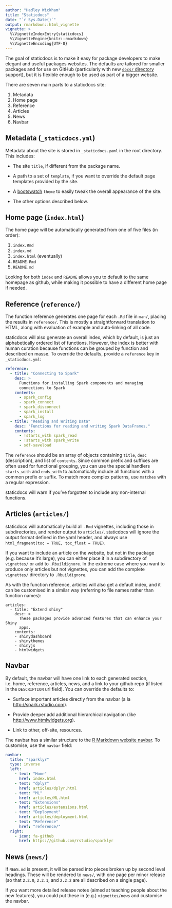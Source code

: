 ```yaml
---
author: "Hadley Wickham"
title: "Staticdocs"
date: "`r Sys.Date()`"
output: rmarkdown::html_vignette
vignette: >
  %\VignetteIndexEntry{staticdocs}
  %\VignetteEngine{knitr::rmarkdown}
  %\VignetteEncoding{UTF-8}
---
```


The goal of staticdocs is to make it easy for package developers to make elegant and useful packages websites. The defaults are tailored for smaller packages and for use on GitHub (particularly with new [`docs/` directory][docs] support), but it is flexible enough to be used as part of a bigger website.

There are seven main parts to a staticdocs site:

1. Metadata
1. Home page
1. Reference
1. Articles
1. News
1. Navbar 

## Metadata (`_staticdocs.yml`)

Metadata about the site is stored in `_staticdocs.yaml` in the root directory. This includes:

* The site `title`, if different from the package name.

* A path to a set of `template`, if you want to override the default
  page templates provided by the site.

* A [bootswatch](https://bootswatch.com) `theme` to easily tweak the
  overall appearance of the site.
  
* The other options described below.

## Home page (`index.html`)

The home page will be automatically generated from one of five files (in order):

1. `index.Rmd`
1. `index.md`
1. `index.html` (eventually)
1. `README.Rmd`
1. `README.md`

Looking for both `index` and `README` allows you to default to the same homepage as github, while making it possible to have a different home page if needed.

## Reference (`reference/`)

The function reference generates one page for each `.Rd` file in `man/`, placing the results in `reference/`. This is mostly a straightforward translation to HTML, along with evaluation of example and auto-linking of all code. 

staticdocs will also generate an overall index, which by default, is just an alphabetically ordered list of functions. However, the index is better with human curation because functions can be grouped by function and described en masse. To override the defaults, provide a `reference` key in `_staticdocs.yml`:

```yaml
reference:
  - title: "Connecting to Spark"
    desc: >
      Functions for installing Spark components and managing
      connections to Spark
    contents: 
      - spark_config
      - spark_connect
      - spark_disconnect
      - spark_install
      - spark_log
  - title: "Reading and Writing Data"
    desc: "Functions for reading and writing Spark DataFrames."
    contents:
      - !starts_with spark_read
      - !starts_with spark_write
      - sdf-saveload
```

The `reference` should be an array of objects containing `title`, `desc` (description), and list of `contents`. Since common prefix and suffixes are often used for functional grouping, you can use the special handlers `starts_with` and `ends_with` to automatically include all functions with a common prefix or suffix. To match more complex patterns, use `matches` with a regular expression.

staticdocs will warn if you've forgotten to include any non-internal functions.

## Articles (`articles/`)

staticdocs will automatically build all `.Rmd` vignettes, including those in subdirectories, and render output to `articles/`. staticdocs will ignore the output format defined in the yaml header, and always use `html_fragment(toc = TRUE, toc_float = TRUE)`.

If you want to include an article on the website, but not in the package (e.g. because it's large), you can either place it in a subdirectory of `vignettes/` or add to `.Rbuildignore`.  In the extreme case where you want to produce only articles but not vignettes, you can add the complete `vignettes/` directory to `.Rbuildignore`.

As with the function reference, articles will also get a default index, and it can be customised in a similar way (referring to file names rather than function names):

```yaml:
articles:
  - title: "Extend shiny"
    desc: >
      These packages provide advanced features that can enhance your Shiny 
      apps.
    contents:
    - shinydashboard
    - shinythemes
    - shinyjs
    - htmlwidgets
```

## Navbar

By default, the navbar will have one link to each generated section, i.e. home, reference, articles, news, and a link to your github repo (if listed in the `DESCRIPTION` url field). You can override the defaults to:

* Surface important articles directly from the navbar (a la
  <http://spark.rstudio.com>).

* Provide deeper add additional hierarchical navigation (like     
  <http://www.htmlwidgets.org>).
  
* Link to other, off-site, resources.

The navbar has a similar structure to the [R Markdown website navbar][rmarkdown navbar]. To customise, use the `navbar` field:

```yaml
navbar:
  title: "sparklyr"
  type: inverse
  left:
    - text: "Home"
      href: index.html
    - text: "dplyr"
      href: articles/dplyr.html
    - text: "ML"
      href: articles/ML.html
    - text: "Extensions"
      href: articles/extensions.html
    - text: "Deployment"
      href: articles/deployment.html
    - text: "Reference"
      href: "reference/"
  right:
    - icon: fa-github
      href: https://github.com/rstudio/sparklyr
```

## News (`news/`)

If `NEWS.md` is present, it will be parsed into pieces broken up by second level headings. These will be rendered to `news/`, with one page per minor release (so that `2.2.0`, `2.2.1`, and `2.2.2` are all described on a single page).

If you want more detailed release notes (aimed at teaching people about the new features), you could put these in (e.g.) `vignettes/news` and customise the navbar.


[docs]: https://help.github.com/articles/configuring-a-publishing-source-for-github-pages/#publishing-your-github-pages-site-from-a-docs-folder-on-your-master-branch
[rmarkdown navbar]: http://rmarkdown.rstudio.com/rmarkdown_websites.html#site_navigation
